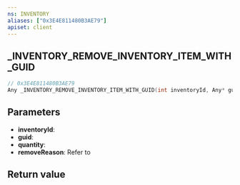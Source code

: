 ```yaml
---
ns: INVENTORY
aliases: ["0x3E4E811480B3AE79"]
apiset: client
---
```

## _INVENTORY_REMOVE_INVENTORY_ITEM_WITH_GUID

```c
// 0x3E4E811480B3AE79
Any _INVENTORY_REMOVE_INVENTORY_ITEM_WITH_GUID(int inventoryId, Any* guid, int quantity, Hash removeReason);
```


## Parameters
* **inventoryId**:
* **guid**:
* **quantity**:
* **removeReason**: Refer to <EmbeddedEnum name="eRemoveItemReason" />

## Return value
